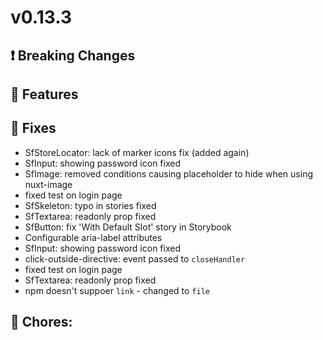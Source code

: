 
<Meta title="Releases/v0.13.x - Latest/v0.13.3/Change log" />

# v0.13.3

## ❗ Breaking Changes


## 🚀 Features

## 🐛 Fixes

- SfStoreLocator: lack of marker icons fix (added again)
- SfInput: showing password icon fixed 
- SfImage: removed conditions causing placeholder to hide when using nuxt-image
- fixed test on login page 
- SfSkeleton: typo in stories fixed
- SfTextarea: readonly prop fixed
- SfButton: fix 'With Default Slot' story in Storybook
- Configurable aria-label attributes
- SfInput: showing password icon fixed
- click-outside-directive: event passed to `closeHandler`
- fixed test on login page
- SfTextarea: readonly prop fixed
- npm doesn't suppoer `link` - changed to `file`

## 🧹 Chores:
